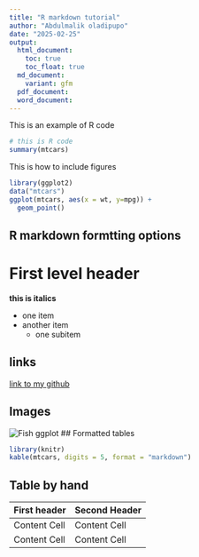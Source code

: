 ```yaml
---
title: "R markdown tutorial"
author: "Abdulmalik oladipupo"
date: "2025-02-25"
output: 
  html_document:
    toc: true
    toc_float: true
  md_document:
    variant: gfm
  pdf_document:
  word_document:
---
```


This is an example of R code
```r
# this is R code
summary(mtcars)
```

This is how to include figures
```r
library(ggplot2)
data("mtcars")
ggplot(mtcars, aes(x = wt, y=mpg)) +
  geom_point()

```

## R markdown formtting options

# First level header

**this is italics**

- one item
- another item
  - one subitem
  
## links
[link to my github](https://github.com/aubclsc0239/PLPA6820_2025/blob/main/Rmarkdown.md)

## Images
![Fish ggplot](fish.jpg)
## Formatted tables
```r
library(knitr)
kable(mtcars, digits = 5, format = "markdown")
```

## Table by hand

First header | Second Header
------------ | -------------
Content Cell | Content Cell
Content Cell | Content Cell



